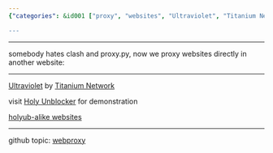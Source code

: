 ```yaml
---
{"categories": &id001 ["proxy", "websites", "Ultraviolet", "Titanium Network", "Holy Unblocker", "GitHub", "Web development"], "category": "Web Development", "date": "2023-04-03 08:51:11", "description": "Introducing a new method for proxying websites directly within another website using the Ultraviolet project from Titanium Network, demonstrated through Holy Unblocker's website. Includes links to holyub-alike websites and related GitHub topics.", "tags": *id001, "title": "Webproxy, clash, proxy.py"}

---
```


------

somebody hates clash and proxy.py, now we proxy websites directly in another website:

----

[Ultraviolet](https://github.com/titaniumnetwork-dev/Ultraviolet) by [Titanium Network](https://titaniumnetwork.org/setup)

visit [Holy Unblocker](https://github.com/holy-unblocker/website) for demonstration

[holyub-alike websites](https://sitelike.org/similar/holyubofficial.net)

----

github topic: [webproxy](https://github.com/topics/webproxy)

